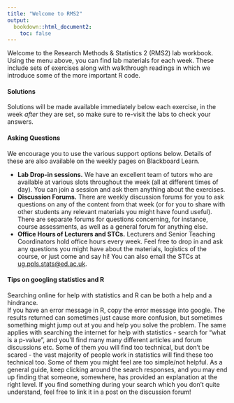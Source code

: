 ```yaml
---
title: "Welcome to RMS2"
output: 
  bookdown::html_document2:
    toc: false
---
```



Welcome to the Research Methods & Statistics 2 (RMS2) lab workbook. Using the menu above, you can find lab materials for each week. These include sets of exercises along with walkthrough readings in which we introduce some of the more important R code. 


#### Solutions   

Solutions will be made available immediately below each exercise, in the week *after* they are set, so make sure to re-visit the labs to check your answers.  
  
#### Asking Questions  
We encourage you to use the various support options below. Details of these are also available on the weekly pages on Blackboard Learn. 

+ **Lab Drop-in sessions.** We have an excellent team of tutors who are available at various slots throughout the week (all at different times of day). You can join a session and ask them anything about the exercises. 
+ **Discussion Forums.** There are weekly discussion forums for you to ask questions on any of the content from that week (or for you to share with other students any relevant materials you might have found useful). There are separate forums for questions concerning, for instance, course assessments, as well as a general forum for anything else. 
+ **Office Hours of Lecturers and STCs.** Lecturers and Senior Teaching Coordinators hold office hours every week. Feel free to drop in and ask any questions you might have about the materials, logistics of the course, or just come and say hi! You can also email the STCs at [ug.ppls.stats@ed.ac.uk](mailto:ug.ppls.stats@ed.ac.uk).  

#### Tips on googling statistics and R

Searching online for help with statistics and R can be both a help and a hindrance.  
If you have an error message in R, copy the error message into google. The results returned can sometimes just cause more confusion, but sometimes something might jump out at you and help you solve the problem. The same applies with searching the internet for help with statistics - search for "what is a p-value", and you'll find many many different articles and forum discussions etc. Some of them you will find too technical, but don't be scared - the vast majority of people work in statistics will find these too technical too. Some of them you might feel are too simple/not helpful. As a general guide, keep clicking around the search responses, and you may end up finding that someone, somewhere, has provided an explanation at the right level. If you find something during your search which you don't quite understand, feel free to link it in a post on the discussion forum!
